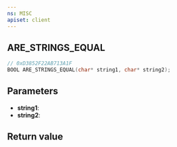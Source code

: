 ```yaml
---
ns: MISC
apiset: client
---
```

## ARE_STRINGS_EQUAL

```c
// 0xD3852F22AB713A1F
BOOL ARE_STRINGS_EQUAL(char* string1, char* string2);
```


## Parameters
* **string1**:
* **string2**:

## Return value